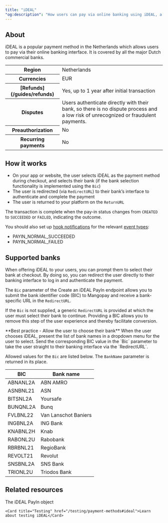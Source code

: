 ```yaml
---
title: "iDEAL"
"og:description": "How users can pay via online banking using iDEAL, a popular payment method in the Netherlands."
---
```


## About

iDEAL is a popular payment method in the Netherlands which allows users to pay via their online banking interface. It is covered by all the major Dutch commercial banks.

<table>
    <tbody>
        <tr>
            <th class="header">Region</th>
            <td class="table-content">
                Netherlands
            </td>
            </tr>
        <tr>
            <th class="header">Currencies</th>
            <td class="table-content">
                EUR
            </td>
            </tr>
        <tr>
            <th class="header">[Refunds](/guides/refunds)</th>
            <td class="table-content">
                Yes, up to 1 year after initial transaction
            </td>
            </tr>
        <tr>
            <th class="header">Disputes</th>
            <td class="table-content">
                Users authenticate directly with their bank, so there is no dispute process and a low risk of unrecognized or fraudulent payments.
            </td>
            </tr>
        <tr>
            <th class="header">Preauthorization</th>
            <td class="table-content">
                No
            </td>
            </tr>
        <tr>
            <th class="header">Recurring payments</th>
            <td class="table-content">
                No
            </td>
            </tr>
    </tbody>
</table>

## How it works

- On your app or website, the user selects iDEAL as the payment method during checkout, and selects their bank (if the bank selection functionality is implemented using the `Bic`)  
- The user is redirected (via `RedirectURL`) to their bank’s interface to authenticate and complete the payment  
- The user is returned to your platform on the `ReturnURL`

The transaction is complete when the pay-in status changes from `CREATED` to `SUCCEEDED` or `FAILED`, indicating the outcome.

You should also set up [hook notifications](/webhooks) for the relevant [event types](/webhooks/event-types):
-   PAYIN_NORMAL_SUCCEEDED
-   PAYIN_NORMAL_FAILED

## Supported banks

When offering iDEAL to your users, you can prompt them to select their bank at checkout. By doing so, you can redirect the user directly to their banking interface to log in and authenticate the payment.

The `Bic` parameter of the Create an iDEAL PayIn endpoint allows you to submit the bank identifier code (BIC) to Mangopay and receive a bank-specific URL in the `RedirectURL`.

If the `Bic` is not supplied, a generic `RedirectURL` is provided at which the user must select their bank to continue. Providing a BIC allows you to remove this step of the user experience and thereby facilitate conversion.

<Note>
    **Best practice - Allow the user to choose their bank** When the user
    chooses iDEAL, present the list of bank names in a dropdown menu for the
    user to select. Send the corresponding BIC value in the `Bic` parameter to
    take the user straight to their banking interface via the `RedirectURL`.
</Note>

Allowed values for the `Bic` are listed below. The `BankName` parameter is returned in its place.

<table>
    <thead>
        <tr>
            <th class="header">BIC</th>
            <th class="header">Bank name</th>
        </tr>
    </thead>
    <tbody>
        <tr>
            <td class="table-content">ABNANL2A</td>
            <td class="table-content">ABN AMRO</td>
        </tr>
        <tr>
            <td class="table-content">ASNBNL21</td>
            <td class="table-content">ASN</td>
        </tr>
        <tr>
            <td class="table-content">BITSNL2A</td>
            <td class="table-content">Yoursafe</td>
        </tr>
        <tr>
            <td class="table-content">BUNQNL2A</td>
            <td class="table-content">Bunq</td>
        </tr>
        <tr>
            <td class="table-content">FVLBNL22</td>
            <td class="table-content">Van Lanschot Baniers</td>
        </tr>
        <tr>
            <td class="table-content">INGBNL2A</td>
            <td class="table-content">ING Bank</td>
        </tr>
        <tr>
            <td class="table-content">KNABNL2H</td>
            <td class="table-content">Knab</td>
        </tr>
        <tr>
            <td class="table-content">RABONL2U</td>
            <td class="table-content">Rabobank</td>
        </tr>
        <tr>
            <td class="table-content">RBRBNL21</td>
            <td class="table-content">RegioBank</td>
        </tr>
        <tr>
            <td class="table-content">REVOLT21</td>
            <td class="table-content">Revolut</td>
        </tr>
        <tr>
            <td class="table-content">SNSBNL2A</td>
            <td class="table-content">SNS Bank</td>
        </tr>
        <tr>
            <td class="table-content">TRIONL2U</td>
            <td class="table-content">Triodos Bank</td>
        </tr>
    </tbody>
</table>


## Related resources

<CardGroup col={2}> 
    <Card title="Endpoint" href="/api-reference/ideal/ideal-payin-object">The iDEAL PayIn object</Card>  

    <Card title="Testing" href="/testing/payment-methods#ideal">Learn about testing iDEAL</Card>
</CardGroup>
